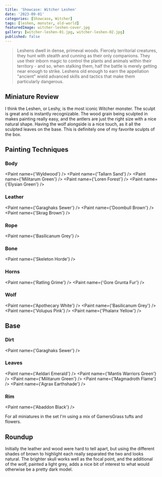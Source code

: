 ```yaml
---
title: 'Showcase: Witcher Leshen'
date: '2023-09-01'
categories: [Showcase, Witcher]
tags: [leshen, monster, old-world]
featuredImage: witcher-leshen-cover.jpg
gallery: [witcher-leshen-01.jpg, witcher-leshen-02.jpg]
published: false
---
```



> Leshens dwell in dense, primeval woods. Fiercely territorial creatures, they hunt with stealth and cunning as their
> only companions. They use their inborn magic to control the plants and animals within their territory - and so,
> when stalking them, half the battle is merely getting near enough to strike. Leshens old enough to earn the
> appellation "ancient" wield advanced skills and tactics that make them particularly dangerous.

## Miniature Review

I think the Leshen, or Leshy, is the most iconic Witcher monster. The sculpt is great and is instantly recognizable. The
wood grain being sculpted in makes painting really easy, and the antlers are just the right size with a nice natural
shape. Having the wolf alongside is a nice touch, as it all the sculpted leaves on the base. This is definitely one of
my favorite sculpts of the box.

## Painting Techniques

### Body

<Paint name={'Wyldwood'} />
<Paint name={'Tallarn Sand'} />
<Paint name={'Militarum Green'} />
<Paint name={'Loren Forest'} />
<Paint name={'Elysian Green'} />

### Leather

<Paint name={'Garaghaks Sewer'} />
<Paint name={'Doombull Brown'} />
<Paint name={'Skrag Brown'} />

### Rope

<Paint name={'Basilicanum Grey'} />

### Bone

<Paint name={'Skeleton Horde'} />

### Horns

<Paint name={'Ratling Grime'} />
<Paint name={'Gore Grunta Fur'} />

### Wolf

<Paint name={'Apothecary White'} />
<Paint name={'Basilicanum Grey'} />
<Paint name={'Volupus Pink'} />
<Paint name={'Phalanx Yellow'} />

## Base

### Dirt

<Paint name={'Garaghaks Sewer'} />

### Leaves

<Paint name={'Aeldari Emerald'} />
<Paint name={'Mantis Warriors Green'} />
<Paint name={'Militarum Green'} />
<Paint name={'Magmadroth Flame'} />
<Paint name={'Agrax Earthshade'} />

### Rim

<Paint name={'Abaddon Black'} />

For all miniatures in the set I'm using a mix of GamersGrass tufts and flowers.

## Roundup

Initially the leather and wood were hard to tell apart, but using the different shades of brown to highlight each
really separated the two and looks natural. The brighter skull works well as the focal point, and the additional of the
wolf, painted a light grey, adds a nice bit of interest to what would otherwise be a pretty dark model.
